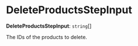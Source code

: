 
# DeleteProductsStepInput

 **DeleteProductsStepInput**: `string`[]

The IDs of the products to delete.
